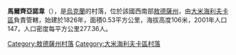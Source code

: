 {{coord|47|4|37|N|30|16|47|E|scale:30000|display=title}}

'''馬爾齊亞諾韋'''（{{lang-uk|Марціянове}}），是[[烏克蘭|烏克蘭]]的村落，位於該國西南部[[敖德薩州|敖德薩州]]，由[[大米海利夫卡區|大米海利夫卡區]]負責管轄，始建於1826年，面積0.53平方公里，海拔高度106米，2001年人口147，人口密度每平方公里277.36人。

{{DEFAULTSORT:Марціянове}}
[[Category:敖德薩州村落|Category:敖德薩州村落]]
[[Category:大米海利夫卡區村落|Category:大米海利夫卡區村落]]


{{Odessa-geo-stub}}